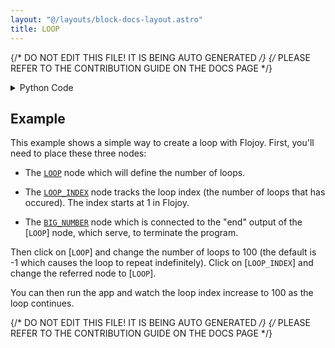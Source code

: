 ```yaml
---
layout: "@/layouts/block-docs-layout.astro"
title: LOOP
---
```


{/* DO NOT EDIT THIS FILE! IT IS BEING AUTO GENERATED */}
{/* PLEASE REFER TO THE CONTRIBUTION GUIDE ON THE DOCS PAGE */}


<PythonDocsDisplay docstring={docstring} />

<details>
<summary>Python Code</summary>

```python
import json
from typing import TypedDict, Any, Optional
from flojoy import JobResultBuilder, DataContainer, flojoy, DefaultParams, SmallMemory

memory_key = "loop-info"


class LoopOutput(TypedDict):
    body: Any
    end: Any


class LoopData:
    def __init__(
        self,
        node_id: str,
        num_loops: int = -1,
        current_iteration: int = 0,
        is_finished: bool = False,
    ) -> None:
        self.node_id = node_id
        self.num_loops = int(num_loops)
        self.current_iteration = int(current_iteration)
        self.is_finished = bool(is_finished)

    def restart(self):
        self.current_iteration = 0
        self.is_finished = False

    def step(self):
        self.current_iteration += 1
        if self.current_iteration > self.num_loops:
            self.is_finished = True

    def get_data(self):
        return {
            "node_id": self.node_id,
            "num_loops": self.num_loops,
            "current_iteration": self.current_iteration,
            "is_finished": self.is_finished,
        }

    @staticmethod
    def from_data(node_id: str, data: dict[str, Any]):
        loop_data = LoopData(
            node_id,
            num_loops=data.get("num_loops", -1),
            current_iteration=data.get("current_iteration", 0),
            is_finished=data.get("is_finished", False),
        )
        return loop_data

    def print(self, prefix: str = ""):
        print(f"{prefix}loop Data:", json.dumps(self.get_data(), indent=2))


@flojoy(inject_node_metadata=True)
def LOOP(
    default_params: DefaultParams,
    default: Optional[DataContainer] = None,
    num_loops: int = -1,
) -> LoopOutput:
    """The LOOP node is a specialized node that iterates through the body nodes for a given number of times.

    Parameters
    ----------
    num_loops : int
        number of times to iterate through body nodes, default is "-1" meaning infinity.
    """

    node_id = default_params.node_id

    loop_data: LoopData = load_loop_data(node_id, num_loops)

    # given the addition of the break node, it is possible that
    # another node can write to the data of this loop. we have to
    # now check if that's the case, and if so, return
    if loop_data.get_data().get("is_finished"):
        # ensure that the node can be restarted after
        # breaking, like in a nested loop
        loop_data.is_finished = False
        store_loop_data(node_id, loop_data)
        return build_result([default] if default else [], True)

    # again owing to the addition of the break node, we
    # need to write the data to memory first before
    # processing logic so other nodes can always see the data
    store_loop_data(node_id, loop_data)

    # infinite loop
    if num_loops == -1:
        return build_result(inputs=[default] if default else [], is_loop_finished=False)

    # loop was previously finished, but now re-executing, so restart
    if loop_data.is_finished:
        loop_data.restart()
    else:
        loop_data.step()

    if not loop_data.is_finished:
        store_loop_data(node_id, loop_data)
    else:
        delete_loop_data(node_id)

    return build_result([default] if default else [], loop_data.is_finished)


def load_loop_data(node_id: str, default_num_loops: int) -> LoopData:
    data: dict[str, Any] = SmallMemory().read_memory(node_id, memory_key) or {}
    loop_data = LoopData.from_data(
        node_id=node_id, data={"num_loops": default_num_loops, **data}
    )
    return loop_data


def store_loop_data(node_id: str, loop_data: LoopData):
    SmallMemory().write_to_memory(node_id, memory_key, loop_data.get_data())


def delete_loop_data(node_id: str):
    SmallMemory().delete_object(node_id, memory_key)


def build_result(inputs: list[DataContainer], is_loop_finished: bool):
    return LoopOutput(
        body=JobResultBuilder()
        .from_inputs(inputs)
        .flow_by_flag(
            flag=is_loop_finished, false_direction=["body"], true_direction=["end"]
        )
        .build(),
        end=JobResultBuilder()
        .from_inputs(inputs)
        .flow_by_flag(
            flag=is_loop_finished, false_direction=["body"], true_direction=["end"]
        )
        .build(),
    )

```

[Find this Flojoy Block on GitHub](https://github.com/flojoy-ai/blocks/blob/main/blocks/LOGIC_GATES/LOOPS/LOOP/LOOP.py)

</details>

## Example

<GetHelpWidget />

<AppDisplay app={app} blockName="LOOP" client:visible />

This example shows a simple way to create a loop with Flojoy.
First, you'll need to place these three nodes:

- The [`LOOP`](https://github.com/flojoy-io/nodes/blob/main/LOGIC_GATES/LOOPS/LOOP/LOOP.py) node which will define the number of loops.

- The [`LOOP_INDEX`](https://github.com/flojoy-io/nodes/blob/main/LOGIC_GATES/) node tracks the loop index (the number of loops that has occured). The index starts at 1 in Flojoy.

- The [`BIG_NUMBER`](https://github.com/flojoy-io/nodes/blob/main/VISUALIZERS/PLOTLY/BIG_NUMBER/BIG_NUMBER.py) node which is connected to the "end" output of the [`LOOP`] node, which serve, to terminate the program.

Then click on [`LOOP`] and change the number of loops to 100 (the default is -1 which causes the loop to repeat indefinitely). Click on [`LOOP_INDEX`] and change the referred node to [`LOOP`].

You can then run the app and watch the loop index increase to 100 as the loop continues.


{/* DO NOT EDIT THIS FILE! IT IS BEING AUTO GENERATED */}
{/* PLEASE REFER TO THE CONTRIBUTION GUIDE ON THE DOCS PAGE */}
